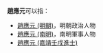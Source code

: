 '''趙應元'''可以指：
* [[趙應元_(明朝)|趙應元 (明朝)]]，明朝政治人物
* [[趙應元_(南明)|趙應元 (南明)]]，南明軍事人物
* [[趙應元_(嘉靖壬戌進士)|趙應元 (嘉靖壬戌進士)]]

{{disambig|Cat=三字赵姓人名消歧义|ying}}